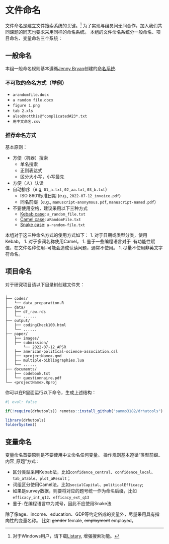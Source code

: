 # 文件命名 {#sec-naming}

文件命名是建立文件搜索系统的关键。^[对于Windows用户，请下载[Listary](https://www.listary.com/), 增强搜索功能。]
为了实现与组员间无间合作，加入我们共同课题的同志也要求采用同样的命名系统。
本组的文件命名系统分一般命名、项目命名、变量命名三个系统：

## 一般命名

本组一般命名规则基本遵循[Jenny Bryan](https://jennybryan.org)创建的[命名系统](https://github.com/jennybc/organization-and-naming).

### 不可取的命名方式（举例）

- `arandomfile.docx`
- `a random file.docx`
- `figure 1.png`
- `tab 2.xls`
- `also@notthis@^complicated#23*.txt`
- `用中文命名.csv`

### 推荐命名方式

基本原则：

- 方便（机器）搜索
    - 单名搜索
    - 正则表达式
    - 区分大小写，小写最先
- 方便（人）认读
- 自动排序（e.g, `01_a.txt`, `02_aa.txt`, `03_b.txt`）
    - ISO 8601标准日期 (e.g., `2022-07-12_invoice.pdf`)
    - 同名前缀（e.g., `manuscript-anonymous.pdf`, `manuscript-named.pdf`）
- 不要使用空格，建议采用以下三种方式
    - [Kebab case](https://www.theserverside.com/definition/Kebab-case): `a_random_file.txt`
    - [Camel case](https://www.techtarget.com/whatis/definition/CamelCase): `aRandomFile.txt`
    - [Snake case](https://www.theserverside.com/definition/Snake-case): `a-random-file.txt`
    
本组对于这三种命名方式的使用方式如下：
1. 对于日期或类型分类，使用Kebab。
1. 对于多词名称使用Camel。
1. 鉴于一些编程语言对于`-`有功能性赋值，在文件名种使用`-`可能会造成认读问题，通常不使用。
1. 尽量不使用非英文字符命名。

## 项目命名

对于研究项目请以下目录树创建文件夹：

````
.     
├── codes/     
│   └── data_preparation.R      
├── data/      
│   ├── df_raw.rds      
│   └── ......      
├── output/      
│   ├── codingCheck100.html     
│   └── ......      
├── paper/     
│   ├── images/
│   ├── submission/
│       └── 2022-07-12_APSR
│   ├── american-political-science-association.csl      
│   ├── <projectName>.qmd     
│   ├── multiple-bibliographies.lua     
│   └── ......
├── documents/     
│   ├── codebook.txt      
│   └── questionnaire.pdf     
└── <projectName>.Rproj     
````

你可以在R里面运行以下命令，生成上述结构：

```r
#| eval: false

if(!require(drhutools)) remotes::install_github("sammo3182/drhutools")

library(drhutools)
folderSystem()
```

## 变量命名

变量命名首要原则是不要使用中文命名任何变量。
操作规则基本遵循“类型前缀_内容_原题"方式：

- 区分类型采用Kebab法，比如`confidence_central`、`confidence_local`、`tab_aTable`、`plot_aResult`；
- 词组区分使用Camel法，比如`socialCapital`、`politicalEfficacy`;
- 如果是survey数据，则要将对应的题号统一作为命名后缀，比如`efficacy_int_q12`、`efficacy_ext_q13`
- 鉴于`-`在编程语言中为减号，因此不应使用Snake法


:::{.callout-note}
除了像age、income、education、GDP等约定俗成的变量外，尽量采用具有指向性的变量名称。
比如 ~~gender~~ female, ~~employment~~ employed。
:::